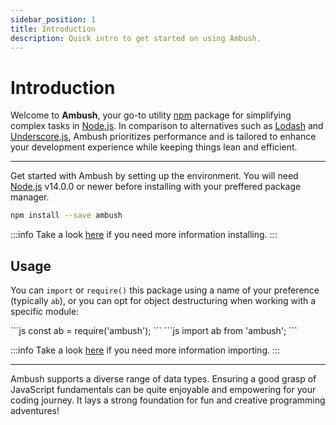 ```yaml
---
sidebar_position: 1
title: Introduction
description: Quick intro to get started on using Ambush.
---
```



# Introduction

Welcome to **Ambush**, your go-to utility [npm](https://npmjs.com) package for simplifying complex tasks in [Node.js][node]. In comparison to alternatives such as [Lodash](https://npmjs.com/package/lodash) and [Underscore.js](https://npmjs.com/package/underscore), Ambush prioritizes performance and is tailored to enhance your development experience while keeping things lean and efficient.

---

Get started with Ambush by setting up the environment. You will need [Node.js][node] v14.0.0 or newer before installing with your preffered package manager.

```bash npm2yarn
npm install --save ambush
```

:::info
Take a look [here](/docs/getting-started/install) if you need more information installing.
:::

## Usage

You can `import` or `require()` this package using a name of your preference (typically `ab`), or you can opt for object destructuring when working with a specific module:

<Tabs>
    <TabItem value="cjs" label="CJS">
        ```js
        const ab = require('ambush');
        ```
    </TabItem>
    <TabItem value="esm" label="ESM">
        ```js
        import ab from 'ambush';
        ```
    </TabItem>
</Tabs>

:::info
Take a look [here](/docs/getting-started/usage) if you need more information importing.
:::

---

Ambush supports a diverse range of data types. Ensuring a good grasp of JavaScript fundamentals can be quite enjoyable and empowering for your coding journey. It lays a strong foundation for fun and creative programming adventures!

[node]: https://nodejs.org/en
